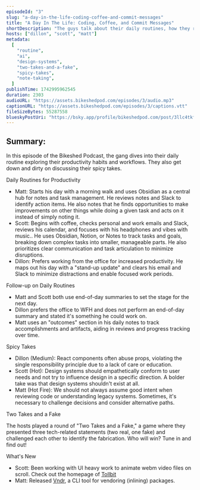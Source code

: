 ```yaml
---
episodeId: "3"
slug: "a-day-in-the-life-coding-coffee-and-commit-messages"
title: "A Day In The Life: Coding, Coffee, and Commit Messages"
shortDescription: "The guys talk about their daily routines, how they remain productive, and then share spicy hot takes!"
hosts: ["dillon", "scott", "matt"]
metadata:
  [
    "routine",
    "ai",
    "design-systems",
    "two-takes-and-a-fake",
    "spicy-takes",
    "note-taking",
  ]
publishTime: 1742995962545
duration: 2303
audioURL: "https://assets.bikeshedpod.com/episodes/3/audio.mp3"
captionURL: "https://assets.bikeshedpod.com/episodes/3/captions.vtt"
fileSizeBytes: 55287558
blueskyPostUri: "https://bsky.app/profile/bikeshedpod.com/post/3llc4tkfufc2y"
---
```


## Summary:

In this episode of the Bikeshed Podcast, the gang dives into their daily routine exploring their productivity habits and workflows. They also get down and dirty on discussing their spicy takes.

Daily Routines for Productivity

- Matt: Starts his day with a morning walk and uses Obsidian as a central hub for notes and task management. He reviews notes and Slack to identify action items. He also notes that he finds opportunities to make improvements on other things while doing a given task and acts on it instead of simply noting it.
- Scott: Begins with coffee, checks personal and work emails and Slack, reviews his calendar, and focuses with his headphones and vibes with music.. He uses Obsidian, Notion, or Notes to track tasks and goals, breaking down complex tasks into smaller, manageable parts. He also prioritizes clear communication and task articulation to minimize disruptions.
- Dillon: Prefers working from the office for increased productivity. He maps out his day with a "stand-up update" and clears his email and Slack to minimize distractions and enable focused work periods.

Follow-up on Daily Routines

- Matt and Scott both use end-of-day summaries to set the stage for the next day.
- Dillon prefers the office to WFH and does not perform an end-of-day summary and stated it's something he could work on.
- Matt uses an "outcomes" section in his daily notes to track accomplishments and artifacts, aiding in reviews and progress tracking over time.

Spicy Takes

- Dillon (Medium): React components often abuse props, violating the single responsibility principle due to a lack of care or education.
- Scott (Hot): Design systems should empathetically conform to user needs and not try to influence design in a specific direction. A bolder take was that design systems shouldn't exist at all.
- Matt (Hot Fire): We should not always assume good intent when reviewing code or understanding legacy systems. Sometimes, it's necessary to challenge decisions and consider alternative paths.

Two Takes and a Fake

The hosts played a round of "Two Takes and a Fake," a game where they presented three tech-related statements (two real, one fake) and challenged each other to identify the fabrication. Who will win? Tune in and find out!

What's New

- Scott: Been working with UI heavy work to animate webm video files on scroll. Check out the homepage of [Tollbit](https://tollbit.com/)
- Matt: Released [Vndr](https://github.com/hamlim/vndr/tree/main/packages/vndr), a CLI tool for vendoring (inlining) packages.
